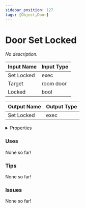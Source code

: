 ```yaml
---
sidebar_position: 127
tags: [Object,Door]
---
```


# Door Set Locked

*No description.*




<EsbSvg />

| Input Name | Input Type |
|-----------|-----------|
| Set Locked | exec |
| Target | room door |
| Locked | bool |

| Output Name | Output Type |
|-----------|-----------|
| Set Locked | exec |


<details>
  <summary>Properties</summary>
  <div>
    <div>
    <table>
      <thead>
        <tr>
          <th>Is beta required?</th>
          <th>❌</th>
        </tr>
        <tr>
          <th>Is this chip a trolling risk?</th>
          <th>❌</th>
        </tr>
        <tr>
          <th>Chip UUID</th>
          <th>7ca4abb2-d705-4c17-b713-7525122ef286</th>
        </tr>
      </thead>
    </table>
    </div>
  </div>
</details>

### Uses

None so far!

### Tips

None so far!

### Issues

None so far!